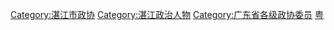 [[Category:湛江市政协|Category:湛江市政协]]
[[Category:湛江政治人物|Category:湛江政治人物]]
[[Category:广东省各级政协委员|Category:广东省各级政协委员]]
[[Category:设区的市政协委员|粤]]